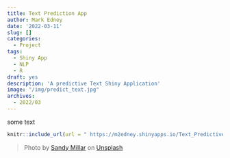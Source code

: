 ```yaml
---
title: Text Prediction App
author: Mark Edney
date: '2022-03-11'
slug: []
categories:
  - Project
tags:
  - Shiny App
  - NLP
  - R
draft: yes
description: 'A predictive Text Shiny Application'
image: "/img/predict_text.jpg"
archives:
  - 2022/03
---
```

 some text


```r
knitr::include_url(url = " https://m2edney.shinyapps.io/Text_Predictive_Model/?_ga=2.105454339.129590181.1646962570-1341333380.1645206372")
```

> Photo by [Sandy Millar](https://unsplash.com/@sandym10?utm_source=unsplash&utm_medium=referral&utm_content=creditCopyText) on [Unsplash](https://unsplash.com/s/photos/predictive-text?utm_source=unsplash&utm_medium=referral&utm_content=creditCopyText)